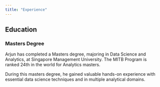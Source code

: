 ```yaml
---
title: "Experience"
---
```


## Education

### Masters Degree

Arjun has completed a Masters degree, majoring in Data Science and Analytics, at Singapore Management University. The MITB Program is ranked 24th in the world for Analytics masters.

During this masters degree, he gained valuable hands-on experience with essential data science techniques and in multiple analytical domains.
